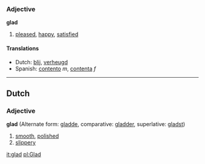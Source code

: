===Adjective===
'''glad'''

# [[pleased]], [[happy]], [[satisfied]]

====Translations====
*Dutch: [[blij]], [[verheugd]]
*Spanish: [[contento]] ''m'', [[contenta]] ''f''
----
==Dutch==
===Adjective===
'''glad''' (Alternate form: [[gladde]], comparative: [[gladder]], superlative: [[gladst]])

# [[smooth]], [[polished]]
# [[slippery]]

[[it:glad]]
[[pl:Glad]]